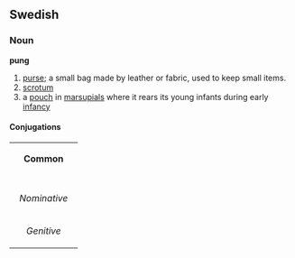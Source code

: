 ==Swedish==
===Noun===
'''pung'''

#[[purse]]; a small bag made by leather or fabric, used to keep small items. 
#[[scrotum]]
#a [[pouch]] in [[marsupial]]s where it rears its young infants during early [[infancy]]

====Conjugations====
{| border=1 cellspacing=0 
| bgcolor=#FFFFF0 colspan=5 align=center | '''Common''' 
|- 
|- bgcolor=#FFFFF0 align=center 
! rowspan=2 | 
| colspan=2 width=105 | ''Singular'' 
| colspan=2 | ''Plural'' 
|- bgcolor=#FFFFF0 align=center 
| width=105 | ''Indefinite'' 
| width=105 | ''Definite'' 
| width=105 | ''Indefinite'' 
|  width=105 | ''Definite'' 
|- align=center 
| width=105 bgcolor=#FFFFF0 | ''Nominative'' 
| [[pung]] 
| [[pungen]] 
| [[pungar]] 
| [[pungarna]] 
|- align=center 
| width=105 bgcolor=#FFFFF0 | ''Genitive'' 
| [[pungs]] 
| [[pungens]] 
| [[pungars]] 
| [[pungarnas]]
|}